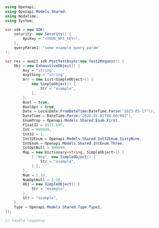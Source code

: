 ```csharp PostTest.cs
using Openapi;
using Openapi.Models.Shared;
using NodaTime;
using System;

var sdk = new SDK(
    security: new Security() {
        ApiKey = "<YOUR_API_KEY>",
    },
    queryParam1: "some example query param"
);

var res = await sdk.PostTestAsync(new Test2Request() {
    Obj = new ExhaustiveObject() {
        Any = "string",
        Anything = "string",
        Arr = new List<SimpleObject>() {
            new SimpleObject() {
                Str = "example",
            },
        },
        Bool = true,
        BoolOpt = true,
        Date = LocalDate.FromDateTime(DateTime.Parse("2023-05-17")),
        DateTime = DateTime.Parse("2020-01-01T00:00:00Z"),
        EnumProp = Openapi.Models.Shared.Enum.First,
        Float32 = 8121.69F,
        Int = 999999,
        Int32 = 1,
        Int32Enum = Openapi.Models.Shared.Int32Enum.SixtyNine,
        IntEnum = Openapi.Models.Shared.IntEnum.Three,
        IntOptNull = 999999,
        Map = new Dictionary<string, SimpleObject>() {
            { "key", new SimpleObject() {
                Str = "example",
            } },
        },
        Num = 1.1D,
        NumOptNull = 1.1D,
        Obj = new SimpleObject() {
            Str = "example",
        },
        Str = "example",
    },
    Type = Openapi.Models.Shared.Type.Type1,
});

// handle response
```

